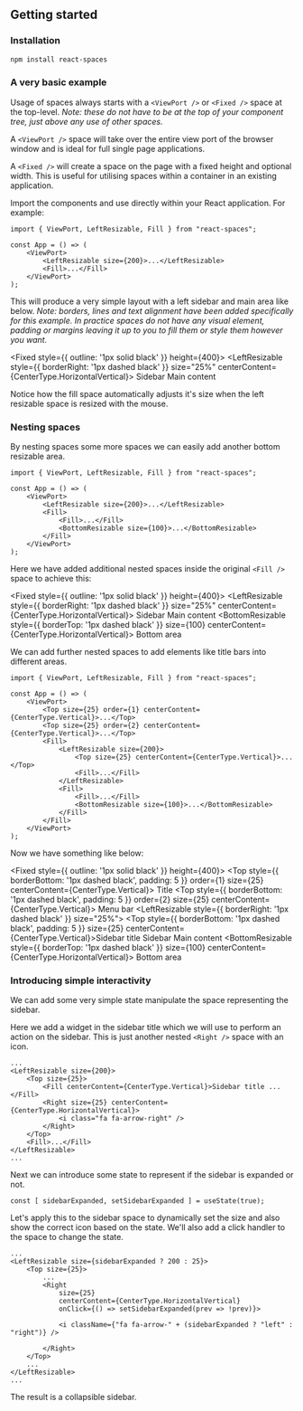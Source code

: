 
<CommonHeader />

<Meta title="React Spaces|Getting started" />

## Getting started

### Installation

```bash
npm install react-spaces
```

### A very basic example

Usage of spaces always starts with a `<ViewPort />` or `<Fixed />` space at the top-level. *Note: these
do not have to be at the top of your component tree, just above any use of other spaces.*

A `<ViewPort />` space will take over the entire view port of the browser window and is ideal for full
single page applications. 

A `<Fixed />` will create a space on the page with a fixed height and optional width. This is useful
for utilising spaces within a container in an existing application.

Import the components and use directly within your React application. For example:

```tsx
import { ViewPort, LeftResizable, Fill } from "react-spaces";

const App = () => (
	<ViewPort>
		<LeftResizable size={200}>...</LeftResizable>
		<Fill>...</Fill>
	</ViewPort>
);
```

This will produce a very simple layout with a left sidebar and main area like below. *Note: borders, 
lines and text alignment have been added specifically for this example. In practice spaces do not
have any visual element, padding or margins leaving it up to you to fill them or style them however
you want.*

<Fixed style={{ outline: '1px solid black' }} height={400}>
	<LeftResizable style={{ borderRight: '1px dashed black' }} size="25%" centerContent={CenterType.HorizontalVertical}>
		Sidebar
	</LeftResizable>
	<Fill centerContent={CenterType.HorizontalVertical}>
		Main content
	</Fill>
</Fixed>

Notice how the fill space automatically adjusts it's size when the left resizable space is resized with 
the mouse.

### Nesting spaces

By nesting spaces some more spaces we can easily add another bottom resizable area.

```tsx
import { ViewPort, LeftResizable, Fill } from "react-spaces";

const App = () => (
	<ViewPort>
		<LeftResizable size={200}>...</LeftResizable>
		<Fill>
			<Fill>...</Fill>
			<BottomResizable size={100}>...</BottomResizable>
		</Fill>
	</ViewPort>
);
```

Here we have added additional nested spaces inside the original `<Fill />` space to achieve this:

<Fixed style={{ outline: '1px solid black' }} height={400}>
	<LeftResizable style={{ borderRight: '1px dashed black' }} size="25%" centerContent={CenterType.HorizontalVertical}>
		Sidebar
	</LeftResizable>
	<Fill>
		<Fill centerContent={CenterType.HorizontalVertical}>
			Main content
		</Fill>
		<BottomResizable style={{ borderTop: '1px dashed black' }} size={100} centerContent={CenterType.HorizontalVertical}>
			Bottom area
		</BottomResizable>
	</Fill>
</Fixed>

We can add further nested spaces to add elements like title bars into different areas.

```tsx
import { ViewPort, LeftResizable, Fill } from "react-spaces";

const App = () => (
	<ViewPort>
		<Top size={25} order={1} centerContent={CenterType.Vertical}>...</Top>
		<Top size={25} order={2} centerContent={CenterType.Vertical}>...</Top>
		<Fill>
			<LeftResizable size={200}>
				<Top size={25} centerContent={CenterType.Vertical}>...</Top>
				<Fill>...</Fill>
			</LeftResizable>
			<Fill>
				<Fill>...</Fill>
				<BottomResizable size={100}>...</BottomResizable>
			</Fill>
		</Fill>
	</ViewPort>
);
```

Now we have something like below:

<Fixed style={{ outline: '1px solid black' }} height={400}>
	<Top style={{ borderBottom: '1px dashed black', padding: 5 }} order={1} size={25} centerContent={CenterType.Vertical}>
		Title
	</Top>
	<Top style={{ borderBottom: '1px dashed black', padding: 5 }} order={2} size={25} centerContent={CenterType.Vertical}>
		Menu bar
	</Top>
	<Fill>
		<LeftResizable style={{ borderRight: '1px dashed black' }} size="25%">
			<Top style={{ borderBottom: '1px dashed black', padding: 5 }} size={25} centerContent={CenterType.Vertical}>Sidebar title</Top>
			<Fill centerContent={CenterType.HorizontalVertical}>Sidebar</Fill>
		</LeftResizable>
		<Fill>
			<Fill centerContent={CenterType.HorizontalVertical}>
				Main content
			</Fill>
			<BottomResizable style={{ borderTop: '1px dashed black' }} size={100} centerContent={CenterType.HorizontalVertical}>
				Bottom area
			</BottomResizable>
		</Fill>
	</Fill>
</Fixed>

### Introducing simple interactivity

We can add some very simple state manipulate the space representing the sidebar.

Here we add a widget in the sidebar title which we will use to perform an action on the sidebar. This is just 
another nested `<Right />` space with an icon.

```tsx
...
<LeftResizable size={200}>
	<Top size={25}>
		<Fill centerContent={CenterType.Vertical}>Sidebar title ...</Fill>
		<Right size={25} centerContent={CenterType.HorizontalVertical}>
			<i class="fa fa-arrow-right" />
		</Right>
	</Top>
	<Fill>...</Fill>
</LeftResizable>
...
```

Next we can introduce some state to represent if the sidebar is expanded or not.

```tsx
const [ sidebarExpanded, setSidebarExpanded ] = useState(true);
```

Let's apply this to the sidebar space to dynamically set the size and also show the correct icon based 
on the state. We'll also add a click handler to the space to change the state.

```tsx
...
<LeftResizable size={sidebarExpanded ? 200 : 25}>
	<Top size={25}>
		...
		<Right 
			size={25} 
			centerContent={CenterType.HorizontalVertical} 
			onClick={() => setSidebarExpanded(prev => !prev)}>

			<i className={"fa fa-arrow-" + (sidebarExpanded ? "left" : "right")} />

		</Right>
	</Top>
	...
</LeftResizable>
...
```

The result is a collapsible sidebar.

<DemoUI />

